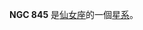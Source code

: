 {{NGCInfoBox|NGCID=NGC 845|發現者=弗里德里希·威廉·赫歇爾|發現日期=1787年1月17日|其他編號=UGC 1695,MCG 6-5-104,ZWG 522.135|曆元=J2000.0|赤經=2時12分19.7秒
|赤緯=37°28'39"|星座=仙女座|星體=星系|星等=13.6|表面亮度=13|藍等=14.4}}

'''NGC 845''' 是[[仙女座|仙女座]]的一個[[星系|星系]]。

{{NGCReference|845}}

{{Catalogs|NGC=845}}